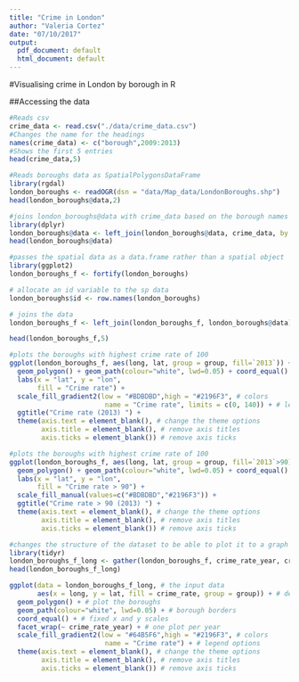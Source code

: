 ```yaml
---
title: "Crime in London"
author: "Valeria Cortez"
date: "07/10/2017"
output:
  pdf_document: default
  html_document: default
---
```


#Visualising crime in London by borough in R

##Accessing the data
```r
#Reads csv
crime_data <- read.csv("./data/crime_data.csv")
#Changes the name for the headings
names(crime_data) <- c("borough",2009:2013)
#Shows the first 5 entries
head(crime_data,5)
```

```r
#Reads boroughs data as SpatialPolygonsDataFrame
library(rgdal)
london_boroughs <- readOGR(dsn = "data/Map_data/LondonBoroughs.shp") 
head(london_boroughs@data,2)
```
```r
#joins london_boroughs@data with crime_data based on the borough names
library(dplyr)
london_boroughs@data <- left_join(london_boroughs@data, crime_data, by = c('name' = 'borough'))
head(london_boroughs@data)

```
```r

#passes the spatial data as a data.frame rather than a spatial object
library(ggplot2)
london_boroughs_f <- fortify(london_boroughs)

# allocate an id variable to the sp data
london_boroughs$id <- row.names(london_boroughs)

# joins the data
london_boroughs_f <- left_join(london_boroughs_f, london_boroughs@data) 

head(london_boroughs_f,5)

```
```r
#plots the boroughs with highest crime rate of 100
ggplot(london_boroughs_f, aes(long, lat, group = group, fill=`2013`)) +
  geom_polygon() + geom_path(colour="white", lwd=0.05) + coord_equal() +
  labs(x = "lat", y = "lon",
       fill = "Crime rate") +
  scale_fill_gradient2(low = "#BDBDBD",high = "#2196F3", # colors
                        name = "Crime rate", limits = c(0, 140)) + # legend options
  ggtitle("Crime rate (2013) ") +
  theme(axis.text = element_blank(), # change the theme options
        axis.title = element_blank(), # remove axis titles
        axis.ticks = element_blank()) # remove axis ticks
```


```r
#plots the boroughs with highest crime rate of 100
ggplot(london_boroughs_f, aes(long, lat, group = group, fill=`2013`>90)) +
  geom_polygon() + geom_path(colour="white", lwd=0.05) + coord_equal() +
  labs(x = "lat", y = "lon",
       fill = "Crime rate > 90") +
  scale_fill_manual(values=c("#BDBDBD","#2196F3")) +
  ggtitle("Crime rate > 90 (2013) ") +
  theme(axis.text = element_blank(), # change the theme options
        axis.title = element_blank(), # remove axis titles
        axis.ticks = element_blank()) # remove axis ticks
```


```r
#changes the structure of the dataset to be able to plot it to a graph
library(tidyr)
london_boroughs_f_long <- gather(london_boroughs_f, crime_rate_year, crime_rate, -long, -lat, -order, -hole,-piece,-id,-group,-ons_label,-name,-Partic_Per,-Pop_2001, -PopDensity, -AREA, -PERIMETER, -PopDen)
head(london_boroughs_f_long)
```


```r

ggplot(data = london_boroughs_f_long, # the input data
       aes(x = long, y = lat, fill = crime_rate, group = group)) + # define variables
  geom_polygon() + # plot the boroughs
  geom_path(colour="white", lwd=0.05) + # borough borders
  coord_equal() + # fixed x and y scales
  facet_wrap(~ crime_rate_year) + # one plot per year
  scale_fill_gradient2(low = "#64B5F6",high = "#2196F3", # colors
                        name = "Crime rate") + # legend options
  theme(axis.text = element_blank(), # change the theme options
        axis.title = element_blank(), # remove axis titles
        axis.ticks = element_blank()) # remove axis ticks



```